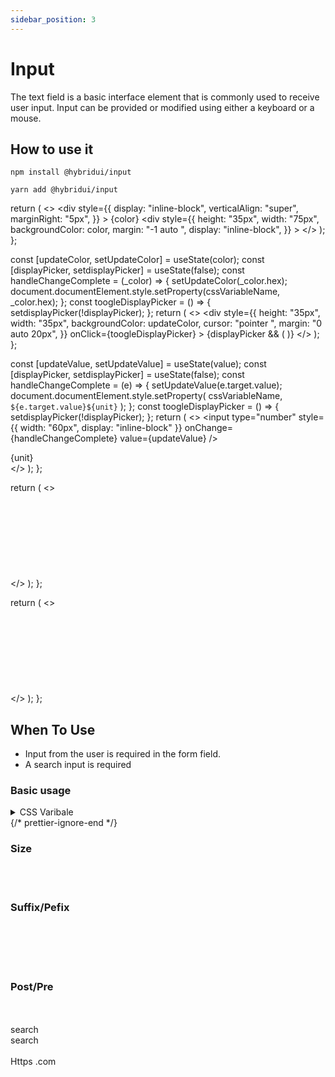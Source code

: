 ```yaml
---
sidebar_position: 3
---
```



# Input

The text field is a basic interface element that is commonly used to receive user input.
Input can be provided or modified using either a keyboard or a mouse.

## How to use it

<Tabs>
  <TabItem value="npm" label="npm">

```shell
npm install @hybridui/input
```

</TabItem>
 <TabItem value="uarn" label="yarn">

```shell
yarn add @hybridui/input
```

</TabItem>
</Tabs>

  return (
    <>
      <div
        style={{
          display: "inline-block",
          verticalAlign: "super",
          marginRight: "5px",
        }}
      >
        {color}
      </div>
      <div
        style={{
          height: "35px",
          width: "75px",
          backgroundColor: color,
          margin: "-1 auto ",
          display: "inline-block",
        }}
      ></div>
    </>
  );
};

  const [updateColor, setUpdateColor] = useState(color);
  const [displayPicker, setdisplayPicker] = useState(false);
  const handleChangeComplete = (_color) => {
    setUpdateColor(_color.hex);
    document.documentElement.style.setProperty(cssVariableName, _color.hex);
  };
  const toogleDisplayPicker = () => {
    setdisplayPicker(!displayPicker);
  };
  return (
    <>
      <div
        style={{
          height: "35px",
          width: "35px",
          backgroundColor: updateColor,
          cursor: "pointer ",
          margin: "0 auto 20px",
        }}
        onClick={toogleDisplayPicker}
      ></div>
      {displayPicker && (
        <BlockPicker
          color={updateColor}
          onChangeComplete={handleChangeComplete}
        />
      )}
    </>
  );
};

  const [updateValue, setUpdateValue] = useState(value);
  const [displayPicker, setdisplayPicker] = useState(false);
  const handleChangeComplete = (e) => {
    setUpdateValue(e.target.value);
    document.documentElement.style.setProperty(
      cssVariableName,
      `${e.target.value}${unit}`
    );
  };
  const toogleDisplayPicker = () => {
    setdisplayPicker(!displayPicker);
  };
  return (
    <>
      <input
        type="number"
        style={{ width: "60px", display: "inline-block" }}
        onChange={handleChangeComplete}
        value={updateValue}
      />
      <div>{unit}</div>
    </>
  );
};

  return (
    <>
      <HyInput placeholder="Basic text field"></HyInput>
      <br />
      <HyInput placeholder="text placeholder" size="large">
        <span slot="prefix">
          <HyIcon name="user"></HyIcon>
        </span>
      </HyInput>
      <br />
      <HyInput placeholder="text placeholder">
        <span slot="prefix">
          <HyIcon name="user"></HyIcon>
        </span>
      </HyInput>
      <br />
      <HyInput placeholder="text placeholder" size="small">
        <span slot="prefix">
          <HyIcon name="user"></HyIcon>
        </span>
      </HyInput>
      <br />
      <HyInput placeholder="text placeholder" size="small">
        <span slot="suffix">
          <HyIcon name="check"></HyIcon>
        </span>
      </HyInput>
      <br />
      <HyInput placeholder="text placeholder" size="small">
        <span slot="suffix">
          <HyIcon name="times-circle"></HyIcon>
        </span>
      </HyInput>
      <br />
      <HyInput placeholder="text placeholder">
        <span slot="prefix">
          <HyIcon name="user"></HyIcon>
        </span>
        <span slot="suffix">
          <HyIcon name="times-circle"></HyIcon>
        </span>
      </HyInput>
      <br />
      <HyInput placeholder="text placeholder">
        <span slot="prefix">
          <HyIcon name="user"></HyIcon>
        </span>
        <span slot="suffix">
          <HyIcon name="spinner"></HyIcon>
        </span>
      </HyInput>
      <br />
      <HyInput placeholder="text placeholder">
        <span slot="suffix">
          <HyIcon name="copy"></HyIcon>
        </span>
      </HyInput>
      <br />
      <HyInput placeholder="text placeholder">
        <span slot="post">
          <HyIcon name="copy"></HyIcon>
        </span>
      </HyInput>
    </>
  );
};

  return (
    <>
      <HyInput placeholder="Basic text field"></HyInput>
      <br />
      <HyInput placeholder="text placeholder" size="large">
        <span slot="prefix">
          <HyIcon name="user"></HyIcon>
        </span>
      </HyInput>
      <br />
      <HyInput placeholder="text placeholder">
        <span slot="prefix">
          <HyIcon name="user"></HyIcon>
        </span>
      </HyInput>
      <br />
      <HyInput placeholder="text placeholder" size="small">
        <span slot="prefix">
          <HyIcon name="user"></HyIcon>
        </span>
      </HyInput>
      <br />
      <HyInput placeholder="text placeholder" size="small">
        <span slot="suffix">
          <HyIcon name="check"></HyIcon>
        </span>
      </HyInput>
      <br />
      <HyInput placeholder="text placeholder" size="small">
        <span slot="suffix">
          <HyIcon name="times-circle"></HyIcon>
        </span>
      </HyInput>
      <br />
      <HyInput placeholder="text placeholder">
        <span slot="prefix">
          <HyIcon name="user"></HyIcon>
        </span>
        <span slot="suffix">
          <HyIcon name="times-circle"></HyIcon>
        </span>
      </HyInput>
      <br />
      <HyInput placeholder="text placeholder">
        <span slot="prefix">
          <HyIcon name="user"></HyIcon>
        </span>
        <span slot="suffix">
          <HyIcon name="spinner"></HyIcon>
        </span>
      </HyInput>
      <br />
      <HyInput placeholder="text placeholder">
        <span slot="suffix">
          <HyIcon name="copy"></HyIcon>
        </span>
      </HyInput>
      <br />
      <HyInput placeholder="text placeholder">
        <span slot="post">
          <HyIcon name="copy"></HyIcon>
        </span>
      </HyInput>
    </>
  );
};

## When To Use

- Input from the user is required in the form field.
- A search input is required

### Basic usage

<HyInput placeholder="Basic text field"></HyInput>

<details style={{backgroundColor : 'transparent', border : 'none'}}>
  <summary>CSS Varibale</summary>
  
{/* prettier-ignore-start */}
#### Default

| Attribute                                       | Value                           |
| ----------------------------------------------- | ------------------------------- | --------------------------------------------------------------------------------------------- |
| --hybrid-input-container-background-color       | <DefaultColor color="#fff"/>    | <ColorPicket color="#fff" cssVariableName="--hybrid-input-container-background-color"/>       |
| --hybrid-input-container-border-color           | <DefaultColor color="#d9d9d9"/> | <ColorPicket color="#d9d9d9" cssVariableName="--hybrid-input-container-border-color"/>        |
| --hybrid-input-hover-container-border-color     | <DefaultColor color="#1277e1"/> | <ColorPicket color="#1277e1" cssVariableName="--hybrid-input-hover-container-border-color"/>  |
| --hybrid-input-hover-container-background-color | <DefaultColor color="#fff"/>    | <ColorPicket color="#fff" cssVariableName="--hybrid-input-hover-container-background-color"/> |
| --hybrid-input-container-font-size              | 14px                            | <InputPicket value="14" unit="px" cssVariableName="--hybrid-input-container-font-size"/>      |

</details>
{/* prettier-ignore-end */}

### Size

<HyInput placeholder="Small input field" size="small"></HyInput>
<br />
<HyInput placeholder="Default input field"></HyInput>
<br />
<HyInput placeholder="Large input field" size="large"></HyInput>

### Suffix/Pefix

<HyInput placeholder="Input with prefix">
  <HyIcon slot="prefix" name="user"></HyIcon>
</HyInput>
<br />
<HyInput placeholder="Input with suffix (clear icon)">
  <HyIcon slot="suffix" name="times-circle"></HyIcon>
</HyInput>
<br />
<HyInput placeholder="Input with suffix (copy icon)">
  <HyIcon name="copy" slot="suffix"></HyIcon>
</HyInput>
<br />
<HyInput placeholder="Input with suffix (loading icon)">
  <HyIcon slot="suffix" name="spinner"></HyIcon>
</HyInput>

<br />
<HyInput placeholder="Input with suffix and prefix ">
  <HyIcon slot="suffix" name="times-circle"></HyIcon>
  <HyIcon slot="prefix" name="user"></HyIcon>
</HyInput>

### Post/Pre

<HyInput placeholder="Search ">
  <HyButton slot="post" icon="search"></HyButton>
</HyInput>
<br />
<HyInput placeholder="Search ">
  <HyButton slot="post" icon="search"></HyButton>
  <HyIcon slot="suffix" name="spinner"></HyIcon>
</HyInput>
<br />
<HyInput placeholder="Search ">
  <HyIcon slot="prefix" name="spinner"></HyIcon>
  <HyButton slot="post" type="primary">
    search
  </HyButton>
</HyInput>
<br />
<HyInput placeholder="Search ">
  <HyButton slot="post" type="primary">
    search
  </HyButton>
</HyInput>
<br />
<HyInput placeholder="Search ">
  <HyButton slot="post" type="primary" danger icon="times-circle"></HyButton>
</HyInput>

<br />
<HyInput placeholder="www.google.com ">
  <HyButton slot="pre">Https</HyButton>
  <HyButton slot="post">.com</HyButton>
</HyInput>

